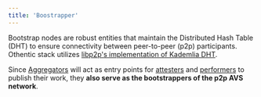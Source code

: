 ```yaml
---
title: 'Boostrapper'
---
```


Bootstrap nodes are robust entities that maintain the Distributed Hash Table (DHT) to ensure connectivity between peer-to-peer (p2p) participants. Othentic stack utilizes [libp2p's implementation of Kademlia DHT](https://github.com/libp2p/js-libp2p/tree/main/packages/kad-dht). 

Since [Aggregators](/operators/roles/aggregator) will act as entry points for [attesters](/operators/roles/attester) and [performers](/operators/roles/performer) to publish their work, they **also serve as the bootstrappers of the p2p AVS network**.
